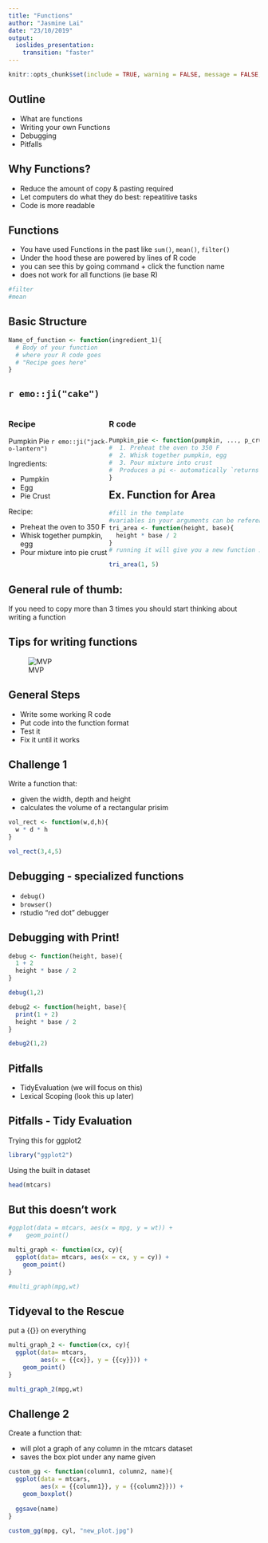 ```yaml
---
title: "Functions"
author: "Jasmine Lai"
date: "23/10/2019"
output: 
  ioslides_presentation:
    transition: "faster"
---
```

```r
knitr::opts_chunk$set(include = TRUE, warning = FALSE, message = FALSE, comment = "")
```

## Outline
- What are functions
- Writing your own Functions
- Debugging
- Pitfalls

## Why Functions?
- Reduce the amount of copy & pasting required
- Let computers do what they do best: repeatitive tasks
- Code is more readable

## Functions
- You have used Functions in the past like `sum()`, `mean()`, `filter()`
- Under the hood these are powered by lines of R code
- you can see this by going command + click the function name
- does not work for all functions (ie base R)

```r
#filter
#mean
```

## Basic Structure

```r
Name_of_function <- function(ingredient_1){
  # Body of your function
  # where your R code goes
  # "Recipe goes here"
}
```

## `r emo::ji("cake")` {.smaller}
<div style="float: left; width: 40%;">
### Recipe
Pumpkin Pie `r emo::ji("jack-o-lantern")`

Ingredients:

- Pumpkin
- Egg
- Pie Crust
 
Recipe:

- Preheat the oven to 350 F
- Whisk together pumpkin, egg
- Pour mixture into pie crust
</div>

<div style="float: right; width: 60%;">
### R code
```r
Pumpkin_pie <- function(pumpkin, ..., p_crust){
#  1. Preheat the oven to 350 F
#  2. Whisk together pumpkin, egg
#  3. Pour mixture into crust
#  Produces a pi <- automatically `returns`
}
```
</div>

## Ex. Function for Area 
```r
#fill in the template
#variables in your arguments can be referenced in your body
tri_area <- function(height, base){
  height * base / 2 
}
# running it will give you a new function in your environment

tri_area(1, 5)
```

## General rule of thumb:

If you need to copy more than 3 times 
you should start thinking about writing a function

## Tips for writing functions
![MVP](https://stat545.com/img/spotify-howtobuildmvp.jpg)

## General Steps
- Write some working R code
- Put code into the function format
- Test it
- Fix it until it works

## Challenge 1
Write a function that:

- given the width, depth and height
- calculates the volume of a rectangular prisim

```r
vol_rect <- function(w,d,h){
  w * d * h
}

vol_rect(3,4,5)
```

## Debugging - specialized functions

- `debug()`
- `browser()`
- rstudio "red dot" debugger

## Debugging with Print!
```r
debug <- function(height, base){
  1 + 2
  height * base / 2
}

debug(1,2)

debug2 <- function(height, base){
  print(1 + 2)
  height * base / 2
}

debug2(1,2)
```

## Pitfalls

- TidyEvaluation (we will focus on this)
- Lexical Scoping (look this up later)

## Pitfalls - Tidy Evaluation

Trying this for ggplot2
```r
library("ggplot2")
```

Using the built in dataset
```r
head(mtcars)
```

## But this doesn't work
```r
#ggplot(data = mtcars, aes(x = mpg, y = wt)) +
#    geom_point()

multi_graph <- function(cx, cy){
  ggplot(data= mtcars, aes(x = cx, y = cy)) +
    geom_point()
}

#multi_graph(mpg,wt)
```

## Tidyeval to the Rescue
put a {{}} on everything

```r
multi_graph_2 <- function(cx, cy){
  ggplot(data= mtcars, 
         aes(x = {{cx}}, y = {{cy}})) +
    geom_point()
}

multi_graph_2(mpg,wt)
```

## Challenge 2
Create a function that:

- will plot a graph of any column in the mtcars dataset
- saves the box plot under any name given
```r
custom_gg <- function(column1, column2, name){
  ggplot(data = mtcars, 
         aes(x = {{column1}}, y = {{column2}})) +
    geom_boxplot()
  
  ggsave(name)
}

custom_gg(mpg, cyl, "new_plot.jpg")
```